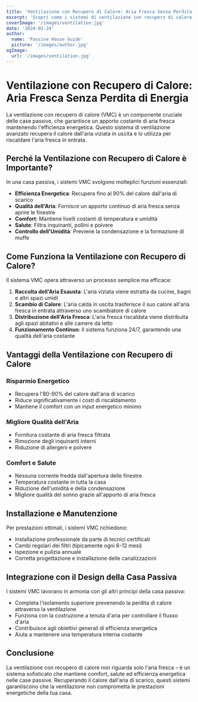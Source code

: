 ```yaml
---
title: 'Ventilazione con Recupero di Calore: Aria Fresca Senza Perdita di Energia'
excerpt: 'Scopri come i sistemi di ventilazione con recupero di calore forniscono aria fresca mantenendo l''efficienza energetica nelle case passive.'
coverImage: '/images/ventilation.jpg'
date: '2024-01-24'
author:
  name: 'Passive House Guide'
  picture: '/images/author.jpg'
ogImage:
  url: '/images/ventilation.jpg'
---
```


# Ventilazione con Recupero di Calore: Aria Fresca Senza Perdita di Energia

La ventilazione con recupero di calore (VMC) è un componente cruciale delle case passive, che garantisce un apporto costante di aria fresca mantenendo l'efficienza energetica. Questo sistema di ventilazione avanzato recupera il calore dall'aria viziata in uscita e lo utilizza per riscaldare l'aria fresca in entrata.

## Perché la Ventilazione con Recupero di Calore è Importante?

In una casa passiva, i sistemi VMC svolgono molteplici funzioni essenziali:

- **Efficienza Energetica**: Recupera fino al 90% del calore dall'aria di scarico
- **Qualità dell'Aria**: Fornisce un apporto continuo di aria fresca senza aprire le finestre
- **Comfort**: Mantiene livelli costanti di temperatura e umidità
- **Salute**: Filtra inquinanti, pollini e polvere
- **Controllo dell'Umidità**: Previene la condensazione e la formazione di muffe

## Come Funziona la Ventilazione con Recupero di Calore?

Il sistema VMC opera attraverso un processo semplice ma efficace:

1. **Raccolta dell'Aria Esausta**: L'aria viziata viene estratta da cucine, bagni e altri spazi umidi
2. **Scambio di Calore**: L'aria calda in uscita trasferisce il suo calore all'aria fresca in entrata attraverso uno scambiatore di calore
3. **Distribuzione dell'Aria Fresca**: L'aria fresca riscaldata viene distribuita agli spazi abitativi e alle camere da letto
4. **Funzionamento Continuo**: Il sistema funziona 24/7, garantendo una qualità dell'aria costante

## Vantaggi della Ventilazione con Recupero di Calore

### Risparmio Energetico
- Recupera l'80-90% del calore dall'aria di scarico
- Riduce significativamente i costi di riscaldamento
- Mantiene il comfort con un input energetico minimo

### Migliore Qualità dell'Aria
- Fornitura costante di aria fresca filtrata
- Rimozione degli inquinanti interni
- Riduzione di allergeni e polvere

### Comfort e Salute
- Nessuna corrente fredda dall'apertura delle finestre
- Temperatura costante in tutta la casa
- Riduzione dell'umidità e della condensazione
- Migliore qualità del sonno grazie all'apporto di aria fresca

## Installazione e Manutenzione

Per prestazioni ottimali, i sistemi VMC richiedono:

- Installazione professionale da parte di tecnici certificati
- Cambi regolari dei filtri (tipicamente ogni 6-12 mesi)
- Ispezione e pulizia annuale
- Corretta progettazione e installazione delle canalizzazioni

## Integrazione con il Design della Casa Passiva

I sistemi VMC lavorano in armonia con gli altri principi della casa passiva:

- Completa l'isolamento superiore prevenendo la perdita di calore attraverso la ventilazione
- Funziona con la costruzione a tenuta d'aria per controllare il flusso d'aria
- Contribuisce agli obiettivi generali di efficienza energetica
- Aiuta a mantenere una temperatura interna costante

## Conclusione

La ventilazione con recupero di calore non riguarda solo l'aria fresca – è un sistema sofisticato che mantiene comfort, salute ed efficienza energetica nelle case passive. Recuperando il calore dall'aria di scarico, questi sistemi garantiscono che la ventilazione non comprometta le prestazioni energetiche della tua casa.
